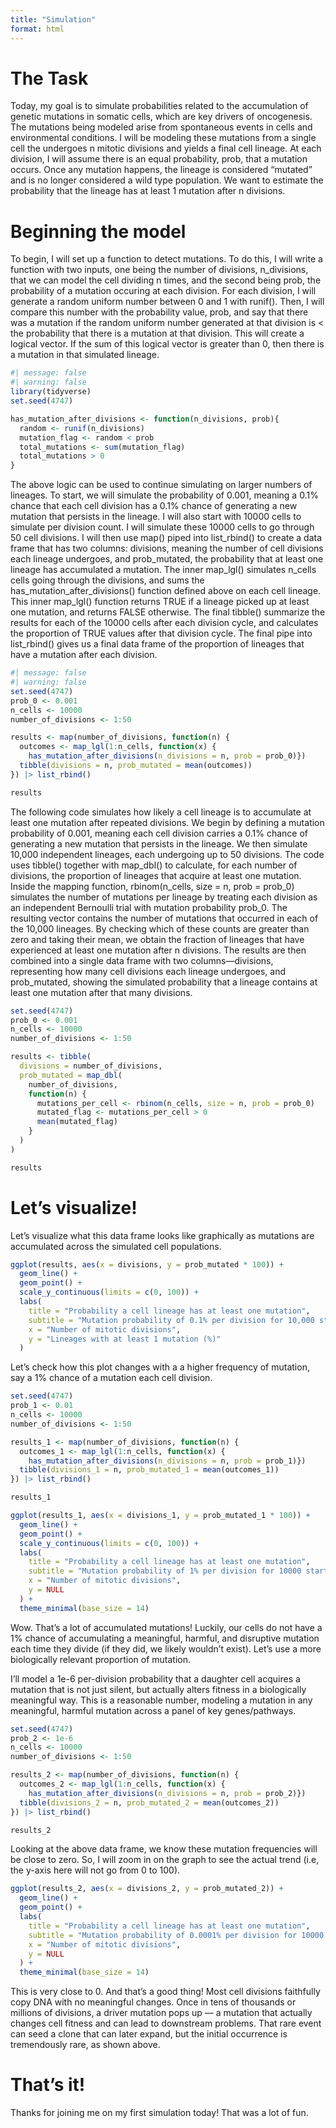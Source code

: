 ```yaml
---
title: "Simulation"
format: html
---
```


# The Task

Today, my goal is to simulate probabilities related to the accumulation of genetic mutations in somatic cells, which are key drivers of oncogenesis. The mutations being modeled arise from spontaneous events in cells and environmental conditions. I will be modeling these mutations from a single cell the undergoes n mitotic divisions and yields a final cell lineage. At each division, I will assume there is an equal probability, prob, that a mutation occurs. Once any mutation happens, the lineage is considered “mutated” and is no longer considered a wild type population. We want to estimate the probability that the lineage has at least 1 mutation after n divisions.

# Beginning the model

To begin, I will set up a function to detect mutations. To do this, I will write a function with two inputs, one being the number of divisions, n_divisions, that we can model the cell dividing n times, and the second being prob, the probability of a mutation occuring at each division. For each division, I will generate a random uniform number between 0 and 1 with runif(). Then, I will compare this number with the probability value, prob, and say that there was a mutation if the random uniform number generated at that division is \< the probability that there is a mutation at that division. This will create a logical vector. If the sum of this logical vector is greater than 0, then there is a mutation in that simulated lineage.

```r
#| message: false
#| warning: false
library(tidyverse)
set.seed(4747)

has_mutation_after_divisions <- function(n_divisions, prob){
  random <- runif(n_divisions)
  mutation_flag <- random < prob
  total_mutations <- sum(mutation_flag)
  total_mutations > 0
}
```

The above logic can be used to continue simulating on larger numbers of lineages. To start, we will simulate the probability of 0.001, meaning a 0.1% chance that each cell division has a 0.1% chance of generating a new mutation that persists in the lineage. I will also start with 10000 cells to simulate per division count. I will simulate these 10000 cells to go through 50 cell divisions. I will then use map() piped into list_rbind() to create a data frame that has two columns: divisions, meaning the number of cell divisions each lineage undergoes, and prob_mutated, the probability that at least one lineage has accumulated a mutation. The inner map_lgl() simulates n_cells cells going through the divisions, and sums the has_mutation_after_divisions() function defined above on each cell lineage. This inner map_lgl() function returns TRUE if a lineage picked up at least one mutation, and returns FALSE otherwise. The final tibble() summarize the results for each of the 10000 cells after each division cycle, and calculates the proportion of TRUE values after that division cycle. The final pipe into list_rbind() gives us a final data frame of the proportion of lineages that have a mutation after each division.

```r
#| message: false
#| warning: false
set.seed(4747)
prob_0 <- 0.001
n_cells <- 10000
number_of_divisions <- 1:50

results <- map(number_of_divisions, function(n) {
  outcomes <- map_lgl(1:n_cells, function(x) {
    has_mutation_after_divisions(n_divisions = n, prob = prob_0)})
  tibble(divisions = n, prob_mutated = mean(outcomes))
}) |> list_rbind()

results
```

The following code simulates how likely a cell lineage is to accumulate at least one mutation after repeated divisions. We begin by defining a mutation probability of 0.001, meaning each cell division carries a 0.1% chance of generating a new mutation that persists in the lineage. We then simulate 10,000 independent lineages, each undergoing up to 50 divisions. The code uses tibble() together with map_dbl() to calculate, for each number of divisions, the proportion of lineages that acquire at least one mutation. Inside the mapping function, rbinom(n_cells, size = n, prob = prob_0) simulates the number of mutations per lineage by treating each division as an independent Bernoulli trial with mutation probability prob_0. The resulting vector contains the number of mutations that occurred in each of the 10,000 lineages. By checking which of these counts are greater than zero and taking their mean, we obtain the fraction of lineages that have experienced at least one mutation after n divisions. The results are then combined into a single data frame with two columns—divisions, representing how many cell divisions each lineage undergoes, and prob_mutated, showing the simulated probability that a lineage contains at least one mutation after that many divisions.

```r
set.seed(4747)
prob_0 <- 0.001
n_cells <- 10000
number_of_divisions <- 1:50

results <- tibble(
  divisions = number_of_divisions,
  prob_mutated = map_dbl(
    number_of_divisions,
    function(n) {
      mutations_per_cell <- rbinom(n_cells, size = n, prob = prob_0)
      mutated_flag <- mutations_per_cell > 0
      mean(mutated_flag)
    }
  )
)

results
```



# Let's visualize!

Let's visualize what this data frame looks like graphically as mutations are accumulated across the simulated cell populations.

```r
ggplot(results, aes(x = divisions, y = prob_mutated * 100)) +
  geom_line() +
  geom_point() +
  scale_y_continuous(limits = c(0, 100)) +
  labs(
    title = "Probability a cell lineage has at least one mutation",
    subtitle = "Mutation probability of 0.1% per division for 10,000 starting cells",
    x = "Number of mitotic divisions",
    y = "Lineages with at least 1 mutation (%)"
  )
```

Let's check how this plot changes with a a higher frequency of mutation, say a 1% chance of a mutation each cell division.

```r
set.seed(4747)
prob_1 <- 0.01
n_cells <- 10000
number_of_divisions <- 1:50

results_1 <- map(number_of_divisions, function(n) {
  outcomes_1 <- map_lgl(1:n_cells, function(x) {
    has_mutation_after_divisions(n_divisions = n, prob = prob_1)})
  tibble(divisions_1 = n, prob_mutated_1 = mean(outcomes_1))
}) |> list_rbind()

results_1
```

```r
ggplot(results_1, aes(x = divisions_1, y = prob_mutated_1 * 100)) +
  geom_line() +
  geom_point() +
  scale_y_continuous(limits = c(0, 100)) +
  labs(
    title = "Probability a cell lineage has at least one mutation",
    subtitle = "Mutation probability of 1% per division for 10000 starting cells",
    x = "Number of mitotic divisions",
    y = NULL
  ) +
  theme_minimal(base_size = 14)
```

Wow. That's a lot of accumulated mutations! Luckily, our cells do not have a 1% chance of accumulating a meaningful, harmful, and disruptive mutation each time they divide (if they did, we likely wouldn't exist). Let's use a more biologically relevant proportion of mutation.

I'll model a 1e-6 per-division probability that a daughter cell acquires a mutation that is not just silent, but actually alters fitness in a biologically meaningful way. This is a reasonable number, modeling a mutation in any meaningful, harmful mutation across a panel of key genes/pathways.

```r
set.seed(4747)
prob_2 <- 1e-6
n_cells <- 10000
number_of_divisions <- 1:50

results_2 <- map(number_of_divisions, function(n) {
  outcomes_2 <- map_lgl(1:n_cells, function(x) {
    has_mutation_after_divisions(n_divisions = n, prob = prob_2)})
  tibble(divisions_2 = n, prob_mutated_2 = mean(outcomes_2))
}) |> list_rbind()

results_2
```

Looking at the above data frame, we know these mutation frequencies will be close to zero. So, I will zoom in on the graph to see the actual trend (i.e, the y-axis here will not go from 0 to 100).

```r
ggplot(results_2, aes(x = divisions_2, y = prob_mutated_2)) +
  geom_line() +
  geom_point() +
  labs(
    title = "Probability a cell lineage has at least one mutation",
    subtitle = "Mutation probability of 0.0001% per division for 10000 starting cells",
    x = "Number of mitotic divisions",
    y = NULL
  ) +
  theme_minimal(base_size = 14)
```

This is very close to 0. And that's a good thing! Most cell divisions faithfully copy DNA with no meaningful changes. Once in tens of thousands or millions of divisions, a driver mutation pops up — a mutation that actually changes cell fitness and can lead to downstream problems. That rare event can seed a clone that can later expand, but the initial occurrence is tremendously rare, as shown above.

# That's it!

Thanks for joining me on my first simulation today! That was a lot of fun.
